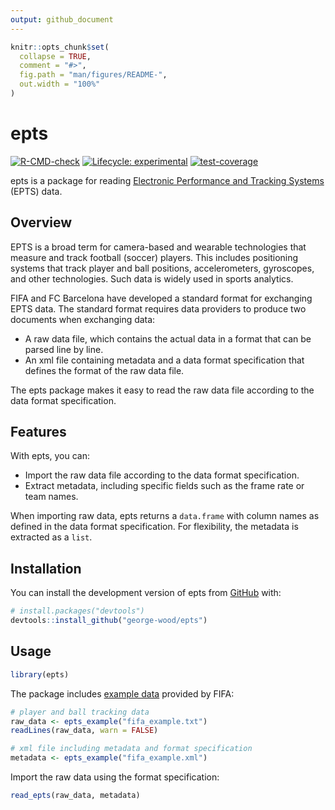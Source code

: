 ```yaml
---
output: github_document
---
```


<!-- README.md is generated from README.Rmd. Please edit that file -->

```r
knitr::opts_chunk$set(
  collapse = TRUE,
  comment = "#>",
  fig.path = "man/figures/README-",
  out.width = "100%"
)
```

# epts

<!-- badges: start -->
[![R-CMD-check](https://github.com/george-wood/epts/actions/workflows/R-CMD-check.yaml/badge.svg)](https://github.com/george-wood/epts/actions/workflows/R-CMD-check.yaml)
[![Lifecycle: experimental](https://img.shields.io/badge/lifecycle-experimental-orange.svg)](https://lifecycle.r-lib.org/articles/stages.html#experimental)
[![test-coverage](https://github.com/george-wood/epts/actions/workflows/test-coverage.yaml/badge.svg)](https://github.com/george-wood/epts/actions/workflows/test-coverage.yaml)
<!-- badges: end -->

epts is a package for reading [Electronic Performance and Tracking Systems](https://www.fifa.com/technical/football-technology/standards/epts) (EPTS) data.

## Overview

EPTS is a broad term for camera-based and wearable technologies that measure and track football (soccer) players. This includes positioning systems that track player and ball positions, accelerometers, gyroscopes, and other technologies. Such data is widely used in sports analytics.

FIFA and FC Barcelona have developed a standard format for exchanging EPTS data. The standard format requires data providers to produce two documents when exchanging data:

- A raw data file, which contains the actual data in a format that can be parsed line by line.
- An xml file containing metadata and a data format specification that defines the format of the raw data file.

The epts package makes it easy to read the raw data file according to the data format specification.

## Features

With epts, you can:

- Import the raw data file according to the data format specification.
- Extract metadata, including specific fields such as the frame rate or team names.

When importing raw data, epts returns a `data.frame` with column names as defined in the data format specification. For flexibility, the metadata is extracted as a `list`.

## Installation

You can install the development version of epts from [GitHub](https://github.com/) with:

``` r
# install.packages("devtools")
devtools::install_github("george-wood/epts")
```

## Usage

```r
library(epts)
```

The package includes [example data](https://www.fifa.com/technical/football-technology/standards/epts/research-development-epts-standard-data-format) provided by FIFA:

```r
# player and ball tracking data
raw_data <- epts_example("fifa_example.txt")
readLines(raw_data, warn = FALSE)

# xml file including metadata and format specification
metadata <- epts_example("fifa_example.xml")
```

Import the raw data using the format specification:

```r
read_epts(raw_data, metadata)
```
